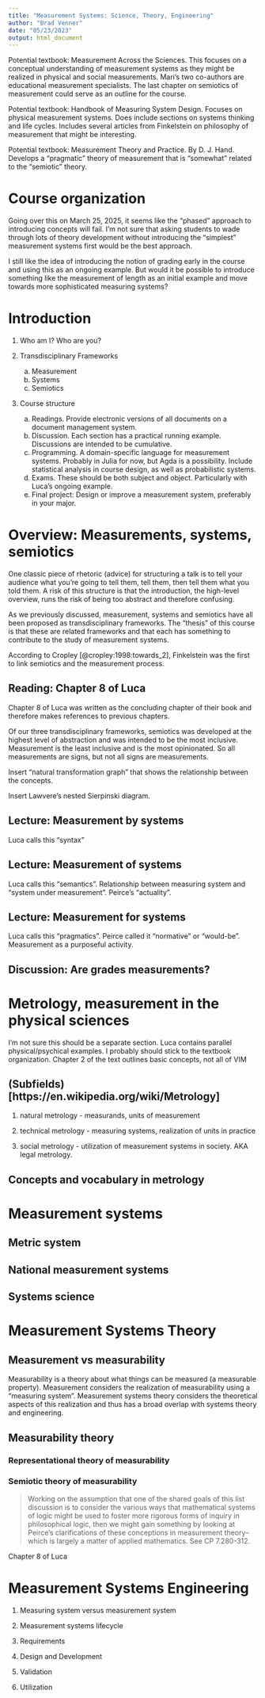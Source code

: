 ```yaml
---
title: "Measurement Systems: Science, Theory, Engineering"
author: "Brad Venner"
date: "05/23/2023"
output: html_document
---
```

Potential textbook: Measurement Across the Sciences. This focuses on a conceptual understanding of measurement systems as they might be realized in physical and social measurements. Mari's two co-authors are educational measurement specialists. The last chapter on semiotics of measurement could serve as an outline for the course. 

Potential textbook: Handbook of Measuring System Design. Focuses on physical measurement systems. Does include sections on systems thinking and life cycles. Includes several articles from Finkelstein on philosophy of measurement that might be interesting.

Potential textbook: Measurement Theory and Practice. By D. J. Hand. Develops a "pragmatic" theory of measurement that is "somewhat" related to the "semiotic" theory.

# Course organization

Going over this on March 25, 2025, it seems like the "phased" approach to introducing concepts will fail. I'm not sure that asking students to wade through lots of theory development without introducing the "simplest" measurement systems first would be the best approach. 

I still like the idea of introducing the notion of grading early in the course and using this as an ongoing example. But would it be possible to introduce something like the measurement of length as an initial example and move towards more sophisticated measuring systems? 

# Introduction
1. Who am I? Who are you?

2. Transdisciplinary Frameworks

    a. Measurement 
    b. Systems
    c. Semiotics

3. Course structure
    a. Readings. Provide electronic versions of all documents on a document management system.
    b. Discussion. Each section has a practical running example. Discussions are intended to be cumulative.
    c. Programming. A domain-specific language for measurement systems. Probably in Julia for now, but Agda is a possibility. Include statistical analysis in course design, as well as probabilistic systems.
    d. Exams. These should be both subject and object. Particularly with Luca's ongoing example.
    e. Final project: Design or improve a measurement system, preferably in your major.

# Overview: Measurements, systems, semiotics

One classic piece of rhetoric (advice) for structuring a talk is to tell your audience what you're going to tell them, tell them, then tell them what you told them. A risk of this structure is that the introduction, the high-level overview, runs the risk of being too abstract and therefore confusing.

As we previously discussed, measurement, systems and semiotics have all been proposed as transdisciplinary frameworks. The "thesis" of this course is that these are related frameworks and that each has something to contribute to the study of measurement systems.

According to Cropley [@cropley:1998:towards_2], Finkelstein was the first to link semiotics and the measurement process.

## Reading: Chapter 8 of Luca

Chapter 8 of Luca was written as the concluding chapter of their book and therefore makes references to previous chapters. 

Of our three transdisciplinary frameworks, semiotics was developed at the highest level of abstraction and was intended to be the most inclusive. Measurement is the least inclusive and is the most opinionated. So all measurements are signs, but not all signs are measurements.

Insert "natural transformation graph" that shows the relationship between the concepts.

Insert Lawvere's nested Sierpinski diagram. 

## Lecture: Measurement by systems

Luca calls this "syntax"

## Lecture: Measurement of systems

Luca calls this "semantics". Relationship between measuring system and "system under measurement". Peirce's "actuality".

## Lecture: Measurement for systems

Luca calls this "pragmatics". Peirce called it "normative" or "would-be". Measurement as a purposeful activity.

## Discussion: Are grades measurements? 

# Metrology, measurement in the physical sciences

I'm not sure this should be a separate section. Luca contains parallel physical/psychical examples. I probably should stick to the textbook organization. Chapter 2 of the text outlines basic concepts, not all of VIM

## (Subfields)[https://en.wikipedia.org/wiki/Metrology]

1. natural metrology - measurands, units of measurement

2. technical metrology - measuring systems, realization of units in practice

3. social metrology - utilization of measurement systems in society. AKA legal metrology.

## Concepts and vocabulary in metrology

# Measurement systems

## Metric system

## National measurement systems

## Systems science

# Measurement Systems Theory

## Measurement vs measurability
Measurability is a theory about what things can be measured (a measurable property). Measurement considers the realization of measurability using a "measuring system". Measurement systems theory considers the theoretical aspects of this realization and thus has a broad overlap with systems theory and engineering. 

## Measurability theory

### Representational theory of measurability

### Semiotic theory of measurability

> Working on the assumption that one of the shared goals of this list discussion is to consider the various ways that mathematical systems of logic might be used to foster more rigorous forms of inquiry in philosophical logic, then we might gain something by looking at Peirce's clarifications of these conceptions in measurement theory--which is largely a matter of applied mathematics. See CP 7.280-312. 

Chapter 8 of Luca

# Measurement Systems Engineering

1. Measuring system versus measurement system

2. Measurement systems lifecycle 

3. Requirements

4. Design and Development

5. Validation

6. Utilization
